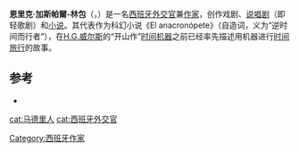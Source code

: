 {{infobox writer
|image=Enrique Gaspar y Rimbau (ANC-1-402-N-7227).jpg
|birthdate={{birth date|1842|3|2}}
|birthplace=西班牙[[马德里|马德里]]
|deathdate={{dda|1902|9|7|1842|3|2}}
|deathplace=法国[[奥洛龙-圣玛丽|奥洛龙-圣玛丽]]
|occupation=外交官，作家
}}
'''恩里克·加斯帕爾-林包'''（{{lang-es|Enrique Lucio Eugenio Gaspar y Rimbau}}，{{bd|1842年|3月2日|1902年|9月7日|}}）是一名[[西班牙|西班牙]][[外交官|外交官]]兼[[作家|作家]]，创作戏剧、[[说唱剧|说唱剧]]（即轻歌剧）和[[小说|小说]]。其代表作为科幻小说《El anacronópete》（自造词，义为“逆时间而行者”），在[[赫伯特·乔治·威尔斯|H.G.威尔斯]]的“开山作”[[时间机器_(小说)|时间机器]]之前已经率先描述用机器进行[[时间旅行|时间旅行]]的故事。

==参考==
* {{cite book
 | last = Various writers
 | first = 
 | authorlink = 
 | coauthors = 
 | year = 2002
 | title = La ciencia ficción española
 | publisher = Ediciones Robles
 | location = Madrid
 | isbn = 84-931827-3-7
}}

{{commonscat}}
{{Authority control}}
{{DEFAULTSORT:gaspar y rimbau}}
[[cat:马德里人|cat:马德里人]]
[[cat:西班牙外交官|cat:西班牙外交官]]
[[Category:西班牙作家|Category:西班牙作家]]
{{spain-bio-stub}}